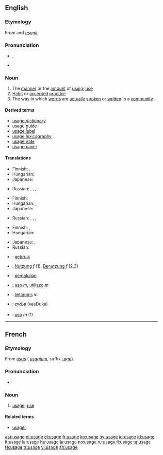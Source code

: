 {{wikipedia}}
==English==

===Etymology===
From {{etyl|xno}} and {{etyl|fro}} ''[[#French|usage]]''.

===Pronunciation===
* {{IPA|/ˈjuːsid͡ʒ/}}, {{IPAchar|/ˈjuːzid͡ʒ/}}
* {{audio|En-us-usage.ogg|Audio (US)}}

===Noun===
{{en-noun}}

# The [[manner]] or the [[amount]] of [[using]]; [[use]]
# [[habit|Habit]] or [[accepted]] [[practice]]
# The way in which [[word]]s are [[actually]] [[spoken]] or [[written]] in a [[community]]

====Derived terms====
* [[usage dictionary]]
* [[usage guide]]
* [[usage label]]
* [[usage lexicography]]
* [[usage note]]
* [[usage panel]]

====Translations====
{{trans-top|the manner or the amount of using; use}}
* Finnish: {{t+|fi|käyttö}}, {{t+|fi|käsittely}}
* Hungarian: {{t|hu|használat}}
* Japanese: {{t|ja|使い方|tr=tsukai-kata|sc=Jpan}}
{{trans-mid}}
* Russian: {{t+|ru|использование|n|tr=ispól'zovanije|sc=Cyrl}}, {{t+|ru|применение|n|tr=prim'en'énije|sc=Cyrl}}, {{t+|ru|обращение|n|tr=obraš'énije|sc=Cyrl}}, {{t|ru|употребление|n|tr=upotr'ebl'énije|sc=Cyrl}}
{{trans-bottom}}

{{trans-top|habit or accepted practice}}
* Finnish: {{t+|fi|käytäntö}}
* Hungarian: {{t|hu|szokás}}, {{t+|hu|gyakorlat}}
* Japanese: {{t|ja|使い方|tr=tsukai-kata|sc=Jpan}}
{{trans-mid}}
* Russian: {{t+|ru|обычай|m|tr=obýčaj|sc=Cyrl}}, {{t|ru|обыкновение|n|tr=obyknov'énije|sc=Cyrl}}, {{t|ru|привычка|f|tr=privýčka|sc=Cyrl}}, {{t+|ru|традиция|f|tr=tradícija|sc=Cyrl}}
{{trans-bottom}}

{{trans-top|the way words are spoken or written in a community}}
* Finnish: {{t+|fi|kielenkäyttö}}, {{t-|fi|puhetapa}}
* Hungarian: {{t|hu|szóhasználat}}
{{trans-mid}}
* Japanese: {{t|ja|使い方|tr=tsukai-kata|sc=Jpan}}, {{t|ja|用法|tr=yōhō|sc=Jpan}}
* Russian: {{t|ru|употребление|n|tr=upotr'ebl'énije|sc=Cyrl}}
{{trans-bottom}}

{{checktrans-top}}
* {{ttbc|Dutch}}: [[gebruik]]
* {{ttbc|German}}: [[Nutzung]] ''f'' (1), [[Benutzung]] ''f'' (2,3)
* {{ttbc|Indonesian}}: [[pakai|pemakaian]]
* {{ttbc|Italian}}: [[uso]] ''m'', [[utilizzo]] ''m''
{{checktrans-mid}}
* {{ttbc|Latvian}}: [[lietojums]] ''m''
* {{ttbc|Telugu}}: [[వాడుక]] (vaaDuka)
* {{ttbc|Portuguese}}: [[uso]] ''m'' (1)
{{checktrans-bottom}}

----

==French==

===Etymology===
From {{etyl|la|fr}} ''[[usus]]'' ({{ML.}} ''[[usagium]]'', suffix ''[[-age]]'').

===Pronunciation===
* {{audio|Fr-usage.ogg|audio}}

===Noun===
{{fr-noun|m}}

# [[#English|usage]], [[use]]

====Related terms====
* [[usager]]

[[ast:usage]]
[[et:usage]]
[[el:usage]]
[[fr:usage]]
[[ko:usage]]
[[hy:usage]]
[[io:usage]]
[[id:usage]]
[[it:usage]]
[[la:usage]]
[[hu:usage]]
[[ja:usage]]
[[no:usage]]
[[ru:usage]]
[[fi:usage]]
[[ta:usage]]
[[te:usage]]
[[tr:usage]]
[[vi:usage]]
[[zh:usage]]